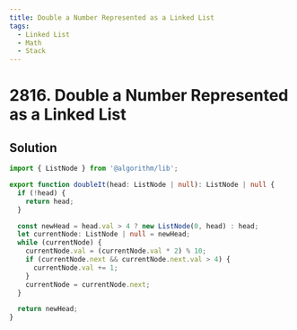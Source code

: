 ```yaml
---
title: Double a Number Represented as a Linked List
tags:
  - Linked List
  - Math
  - Stack
---
```


# 2816. Double a Number Represented as a Linked List

<Badges>
  <LevelBadge level="medium" />
  <TopicBadge name="Linked List" slug="linked-list" />
  <TopicBadge name="Math" slug="math" />
  <TopicBadge name="Stack" slug="stack" />
</Badges>

## Solution

```typescript filename="solution.ts" copy
import { ListNode } from '@algorithm/lib';

export function doubleIt(head: ListNode | null): ListNode | null {
  if (!head) {
    return head;
  }

  const newHead = head.val > 4 ? new ListNode(0, head) : head;
  let currentNode: ListNode | null = newHead;
  while (currentNode) {
    currentNode.val = (currentNode.val * 2) % 10;
    if (currentNode.next && currentNode.next.val > 4) {
      currentNode.val += 1;
    }
    currentNode = currentNode.next;
  }

  return newHead;
}
```

<ProblemLink
  codingSite="leetcode"
  href="https://leetcode.com/problems/double-a-number-represented-as-a-linked-list"
  title="Double a Number Represented as a Linked List"
/>
